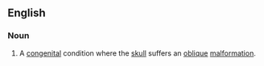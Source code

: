 ==English==
{{wikipedia}}
===Noun===
{{en-noun|pl=plagiocephalies}}

# {{pathology}} A [[congenital]] condition where the [[skull]] suffers an [[oblique]] [[malformation]].